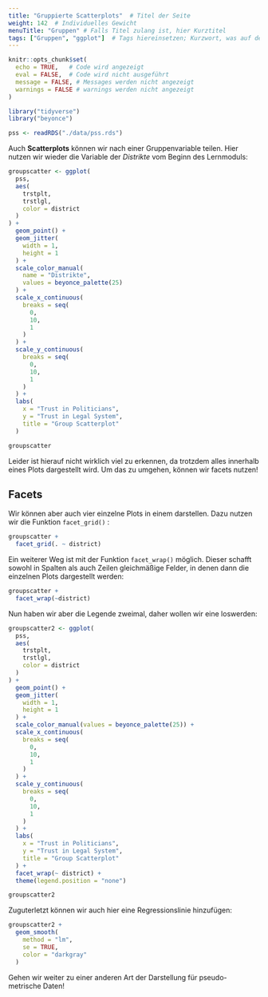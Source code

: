 ```yaml
---
title: "Gruppierte Scatterplots"  # Titel der Seite
weight: 142  # Individuelles Gewicht 
menuTitle: "Gruppen" # Falls Titel zulang ist, hier Kurztitel
tags: ["Gruppen", "ggplot"]  # Tags hiereinsetzen; Kurzwort, was auf der Seite passsiert
---
```

```r
knitr::opts_chunk$set(
  echo = TRUE,   # Code wird angezeigt
  eval = FALSE,  # Code wird nicht ausgeführt
  message = FALSE, # Messages werden nicht angezeigt
  warnings = FALSE # warnings werden nicht angezeigt
)

library("tidyverse")
library("beyonce")

pss <- readRDS("./data/pss.rds")

```

Auch **Scatterplots** können wir nach einer Gruppenvariable teilen. Hier nutzen wir wieder die Variable der *Distrikte* vom Beginn des Lernmoduls:
```r
groupscatter <- ggplot(
  pss, 
  aes(
    trstplt, 
    trstlgl,
    color = district
  )
) +
  geom_point() +
  geom_jitter(
    width = 1, 
    height = 1
  ) +
  scale_color_manual(
    name = "Distrikte", 
    values = beyonce_palette(25)
  ) +
  scale_x_continuous(
    breaks = seq(
      0, 
      10,
      1
    )
  ) + 
  scale_y_continuous( 
    breaks = seq(
      0,
      10,
      1
    )
  ) + 
  labs(
    x = "Trust in Politicians", 
    y = "Trust in Legal System",
    title = "Group Scatterplot"
  ) 

groupscatter
```
Leider ist hierauf nicht wirklich viel zu erkennen, da trotzdem alles innerhalb eines Plots dargestellt wird. Um das zu umgehen, können wir facets nutzen!

## Facets
Wir können aber auch vier einzelne Plots in einem darstellen. Dazu nutzen wir die Funktion `facet_grid()` :
```r
groupscatter +
  facet_grid(. ~ district)
```

Ein weiterer Weg ist mit der Funktion `facet_wrap()` möglich. Dieser schafft sowohl in Spalten als auch Zeilen gleichmäßige Felder, in denen dann die einzelnen Plots dargestellt werden:
```r
groupscatter + 
  facet_wrap(~district)
```

Nun haben wir aber die Legende zweimal, daher wollen wir eine loswerden:
```r
groupscatter2 <- ggplot(
  pss, 
  aes(
    trstplt, 
    trstlgl,
    color = district
  )
) +
  geom_point() +
  geom_jitter(
    width = 1, 
    height = 1
  ) +
  scale_color_manual(values = beyonce_palette(25)) +
  scale_x_continuous(
    breaks = seq(
      0,
      10,
      1
    )
  ) + 
  scale_y_continuous(
    breaks = seq(
      0,
      10,
      1
    )
  ) + 
  labs(
    x = "Trust in Politicians", 
    y = "Trust in Legal System",
    title = "Group Scatterplot"
  ) +
  facet_wrap(~ district) +
  theme(legend.position = "none")

groupscatter2
```

Zuguterletzt können wir auch hier eine Regressionslinie hinzufügen:
```r
groupscatter2 + 
  geom_smooth(
    method = "lm", 
    se = TRUE,
    color = "darkgray"
  )
```

Gehen wir weiter zu einer anderen Art der Darstellung für pseudo-metrische Daten!
